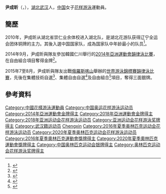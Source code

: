 {{noteTA|G1=Aquatics}}
{{Infobox Swimmer
| swimmername = 尹成昕
| image = 
| imagesize = 
| caption = 
| fullname =  
| nationality = {{PRC}}
| strokes = 
| club = 
| collegeteam = 
| birth_date ={{birth date and age|1995|2|5}}<ref name="仁川亞運">{{cite web|title=Profile - YIN Chengxin|url=https://www.incheon2014ag.org/Sports/Biographies/Athletes_Profile/?ParticCode=5103601&lang=en|publisher=2014年仁川亞運會官方網站|deadurl=yes|archiveurl=https://web.archive.org/web/20140927095149/http://www.incheon2014ag.org/Sports/Biographies/Athletes_Profile/?ParticCode=5103601&lang=en|archivedate=2014-09-27}}{{en}}</ref>
| birth_place = {{CHN}}[[湖北省|湖北省]][[武汉市|武汉市]]
| height = {{height|m=1.68}}<ref name="仁川亞運"/>
| weight = {{weight|kg=58}}<ref name="仁川亞運"/>
| medaltemplates =
{{MedalCountry | {{CHN}}}}
{{MedalSport | 女子[[花样游泳|花样游泳]]}}
{{MedalCompetition | [[奧林匹克運動會|奧林匹克運動會]] [[File:Olympic_rings.svg|30px]]}}
{{MedalSilver | [[2016年夏季奧林匹克運動會|2016年 里約]] | [[2016年夏季奧林匹克運動會水上芭蕾比賽團體項目|團體賽]] }}
{{MedalSilver | [[2020年夏季奧林匹克運動會|2020年 東京]] | [[2020年夏季奧林匹克運動會團體韻律泳比賽|團體賽]] }}
{{MedalCompetition | [[世界游泳錦標賽|世界游泳錦標賽]]}}
{{MedalGold | [[2017年世界游泳錦標賽|2017年 布達佩斯]] | [[2017年世界游泳錦標賽水上芭蕾比賽－自由組合|自由組合]] }}
{{MedalSilver | [[2015年世界游泳錦標賽|2015年 喀山]] | [[2015年世界游泳錦標賽韻律泳比賽|集體自由自選]] }}
{{MedalSilver | [[2015年世界游泳錦標賽|2015年 喀山]] | [[2015年世界游泳錦標賽韻律泳比賽|自由組合]] }}
{{MedalSilver | [[2017年世界游泳錦標賽|2017年 布達佩斯]] | [[2017年世界游泳錦標賽水上芭蕾比賽－集體技術自選|集體技術自選]] }}
{{MedalSilver | [[2017年世界游泳錦標賽|2017年 布達佩斯]] | [[2017年世界游泳錦標賽水上芭蕾比賽－集體自由自選|集體自由自選]] }}
{{MedalSilver | [[2019年世界游泳錦標賽|2019年 光州]] | [[2019年世界游泳錦標賽藝術游泳比賽|集體技術自選]] }}
{{MedalSilver | [[2019年世界游泳錦標賽|2019年 光州]] | [[2019年世界游泳錦標賽藝術游泳比賽|集體自由自選]] }}
{{MedalSilver | [[2019年世界游泳錦標賽|2019年 光州]] | [[2019年世界游泳錦標賽藝術游泳比賽|自由組合]] }}
{{MedalCompetition | [[亞洲運動會|亞洲運動會]] [[File:Asian_Games_logo.svg|20px]]}}
{{MedalGold | [[2014年亞洲運動會|2014年 仁川]] | [[2014年亞洲運動會韻律泳比賽|自由組合]] }}
{{MedalGold | [[2018年亞洲運動會|2018年 雅加達]] | [[2018年亞洲運動會花樣游泳比賽|集体项目]] }}
| show-medals    = yes
}}
'''尹成昕'''（{{lang|en|'''YIN Chengxin'''}}，{{bd|1995年|2月5日|catIdx=Y尹}}），[[湖北|湖北]][[武汉|武汉]]人，[[中国|中国]]女子[[花样游泳|花样游泳]]運動員。

==簡歷==
2010年，尹成昕从湖北省崇仁业余体校进入湖北队，是湖北花游队获得辽宁全运会团体铜牌的主力。其後入選中国国家队，成為国家队中年龄最小的队员<ref>{{cite news|title=尹成昕夺湖北仁川亚运第三金 中国花游包揽金牌|url=http://sports.sohu.com/20140924/n404598424.shtml|newspaper=楚天金报|date=2014-09-24|accessdate=2014-09-28|archive-date=2014-11-17|archive-url=https://web.archive.org/web/20141117093208/http://sports.sohu.com/20140924/n404598424.shtml|dead-url=no}}</ref>。

2014年9月，尹成昕與隊友參加韓國仁川舉行的[[2014年亞洲運動會|2014年亞洲運動會]][[2014年亞洲運動會韻律泳比賽|韻律泳比賽]]，在自由組合項目奪得金牌<ref>{{cite news|title=自由组合决赛中国队成功卫冕 花样游泳全取三金|url=http://sports.21cn.com/integrate/other/a/2014/0923/14/28272251.shtml|newspaper=搜狐体育|date=2014-09-23|deadurl=yes|archiveurl=https://web.archive.org/web/20160304134823/http://sports.21cn.com/integrate/other/a/2014/0923/14/28272251.shtml|archivedate=2016年3月4日|df=}}</ref>。

2015年7至8月，尹成昕與隊友出戰[[俄羅斯|俄羅斯]][[喀山|喀山]]舉辦的[[2015年世界游泳錦標賽韻律泳比賽|世界游泳錦標賽]][[2015年世界游泳錦標賽韻律泳比賽|韻律泳比賽]]，先後在集體技術自選<ref>{{cite news|title=世锦赛花游集体技术中国摘银 俄罗斯成功卫冕|url=http://sports.163.com/15/0728/07/AVJGC3S200051CAQ.html#p=AVJI7JDN3SLH0005|agency=网易体育|date=2015-07-28|accessdate=2015-08-09|archive-date=2016-09-27|archive-url=https://web.archive.org/web/20160927190046/http://sports.163.com/15/0728/07/AVJGC3S200051CAQ.html#p=AVJI7JDN3SLH0005|dead-url=no}}</ref>、集體自由自選<ref>{{cite news|title=世锦赛花游集体自由自选中国再添银 俄夺冠日本季军|url=http://sports.sina.com.cn/o/y/2015-08-01/00027666937.shtml|agency=新浪体育|date=2015-08-01|accessdate=2015-08-09|archive-date=2015-08-04|archive-url=https://web.archive.org/web/20150804052448/http://sports.sina.com.cn/o/y/2015-08-01/00027666937.shtml|dead-url=no}}</ref>及自由組合<ref>{{cite news|title=世锦赛-花游集体中国队再拿一枚银牌 俄罗斯获冠军|url=http://sports.ifeng.com/a/20150802/44325098_0.shtml|agency=凤凰体育|date=2015-08-02|accessdate=2015-08-09|archive-date=2019-02-18|archive-url=https://web.archive.org/web/20190218184804/http://sports.ifeng.com/a/20150802/44325098_0.shtml|dead-url=no}}</ref>項目，奪得三面銀牌。

==參考資料==
{{Reflist}}

{{DEFAULTSORT:YIN Chengxin}}
[[Category:中國花樣游泳運動員|Category:中國花樣游泳運動員]]
[[Category:中国奥运花样游泳运动员|Category:中国奥运花样游泳运动员]]
[[Category:2014年亞洲運動會金牌得主|Category:2014年亞洲運動會金牌得主]]
[[Category:2018年亞洲運動會金牌得主|Category:2018年亞洲運動會金牌得主]]
[[Category:2018年亚洲运动会花样游泳运动员|Category:2018年亚洲运动会花样游泳运动员]]
[[Category:亚洲运动会花样游泳奖牌得主|Category:亚洲运动会花样游泳奖牌得主]]
[[Category:武汉籍运动员|Category:武汉籍运动员]]
[[Category:尹姓|Chengxin]]
[[Category:2016年夏季奥林匹克运动会花样游泳运动员|Category:2016年夏季奥林匹克运动会花样游泳运动员]]
[[Category:2020年夏季奥林匹克运动会花样游泳运动员|Category:2020年夏季奥林匹克运动会花样游泳运动员]]
[[Category:2016年夏季奧林匹克運動會獎牌得主|Category:2016年夏季奧林匹克運動會獎牌得主]]
[[Category:2020年夏季奧林匹克運動會獎牌得主|Category:2020年夏季奧林匹克運動會獎牌得主]]
[[Category:中国奥林匹克运动会银牌得主|Category:中国奥林匹克运动会银牌得主]]
[[Category:奥林匹克运动会花样游泳奖牌得主|Category:奥林匹克运动会花样游泳奖牌得主]]